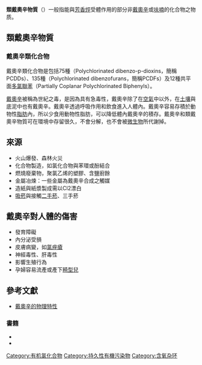 {{NoteTA|1=zh-cn:二𫫇英; zh-tw:戴奧辛; zh-hk:二噁英;}}
'''類戴奧辛物質'''（{{lang-en|dioxin-like compounds}}）一般指能與[[芳香烴|芳香烴]]受體作用的部分非[[戴奧辛|戴奧辛]]或[[呋喃|呋喃]]的化合物之物质。

==類戴奧辛物質==
===戴奧辛類化合物===
戴奧辛類化合物是包括75種{{le|多氯二聯苯戴奧辛|polychlorinated dibenzodioxins|多氯二苯-{zh-tw:並; zh-cn:并}-戴奧辛}}（Polychlorinated dibenzo-p-dioxins，簡稱PCDDs）、135種{{le|多氯二聯苯呋喃|polychlorinated dibenzofurans}}（Polychlorinated dibenzofurans，簡稱PCDFs）及12種共平面[[多氯聯苯|多氯聯苯]]（Partially Coplanar Polychlorinated Biphenyls）。{{sfn|陳怡儒等|2011|pp=193-195}}{{sfn|周琦淳等|2013|pp=108-109}}

[[戴奧辛|戴奧辛]]被稱為世紀之毒，是因為具有急毒性，戴奧辛除了在[[空氣|空氣]]中以外，在[[土壤|土壤]]與底泥中也有戴奧辛。戴奧辛透過呼吸作用和飲食進入人體內。戴奧辛容易存積於動物性[[脂肪|脂肪]]內，所以少食用動物性脂肪，可以降低體內戴奧辛的積存。戴奧辛和類戴奧辛物質可在環境中存留很久，不會分解，也不會被[[微生物|微生物]]所代謝掉。

==來源==
*火山爆發、森林火災
*化合物製造，如氯化合物與苯環或酚結合
*燃燒廢棄物，聚氯乙烯的塑膠、含鹽廚餘
*金屬冶煉：一些金屬為戴奧辛合成之觸媒
*造紙與紙漿製成需以Cl2漂白
*[[吸菸|吸菸]]與接觸[[二手菸|二手菸]]、三手菸

==戴奧辛對人體的傷害==
*發育障礙
*內分泌受損
*皮膚病變，如[[氯痤瘡|氯痤瘡]]
*神經毒性、肝毒性
*影響生殖行為
*孕婦容易流產或產下[[畸型兒|畸型兒]]{{sfn|周琦淳等|2013|pp=108-109}}

==參考文獻==
{{Reflist|2}}

*[http://www.taiwanwatch.org.tw/issue/garbage/DIEOSEN/diesa015.htm 戴奧辛的物理特性] {{Wayback|url=http://www.taiwanwatch.org.tw/issue/garbage/DIEOSEN/diesa015.htm |date=20210114032222 }}
===書籍===
*{{clref|陳怡儒等|2011|ref= {{cite isbn|9789861207612|ref=harv|noedit}}}}
*{{clref|周琦淳等|2013|ref= {{cite isbn|9789866434488|ref=harv|noedit}}}}

[[Category:有机氯化合物|Category:有机氯化合物]]
[[Category:持久性有機污染物|Category:持久性有機污染物]]
[[Category:含氧杂环|Category:含氧杂环]]